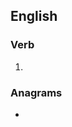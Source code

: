 ==English==

===Verb===
{{head|en|verb form}}

# {{present participle of|deplore|lang=en|nocat=1}}

===Anagrams===
* {{anagrams|en|a=degilnopr|poldering}}